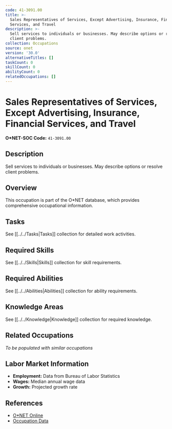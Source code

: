 ```yaml
---
code: 41-3091.00
title: >-
  Sales Representatives of Services, Except Advertising, Insurance, Financial
  Services, and Travel
description: >-
  Sell services to individuals or businesses. May describe options or resolve
  client problems.
collection: Occupations
source: onet
version: '30.0'
alternativeTitles: []
taskCount: 0
skillCount: 0
abilityCount: 0
relatedOccupations: []
---
```

# Sales Representatives of Services, Except Advertising, Insurance, Financial Services, and Travel

**O*NET-SOC Code:** `41-3091.00`

## Description

Sell services to individuals or businesses. May describe options or resolve client problems.

## Overview

This occupation is part of the O*NET database, which provides comprehensive occupational information.

## Tasks

See [[../../Tasks|Tasks]] collection for detailed work activities.

## Required Skills

See [[../../Skills|Skills]] collection for skill requirements.

## Required Abilities

See [[../../Abilities|Abilities]] collection for ability requirements.

## Knowledge Areas

See [[../../Knowledge|Knowledge]] collection for required knowledge.

## Related Occupations

*To be populated with similar occupations*

## Labor Market Information

- **Employment:** Data from Bureau of Labor Statistics
- **Wages:** Median annual wage data
- **Growth:** Projected growth rate

## References

- [O*NET Online](https://www.onetonline.org/link/summary/41-3091.00)
- [Occupation Data](https://www.onetcenter.org/)
